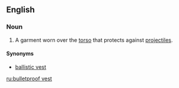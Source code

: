 ==English==

===Noun===
{{en-noun}}
{{wikipedia}}

#A garment worn over the [[torso]] that protects against [[projectile]]s.

====Synonyms====
*[[ballistic vest]]

[[ru:bulletproof vest]]